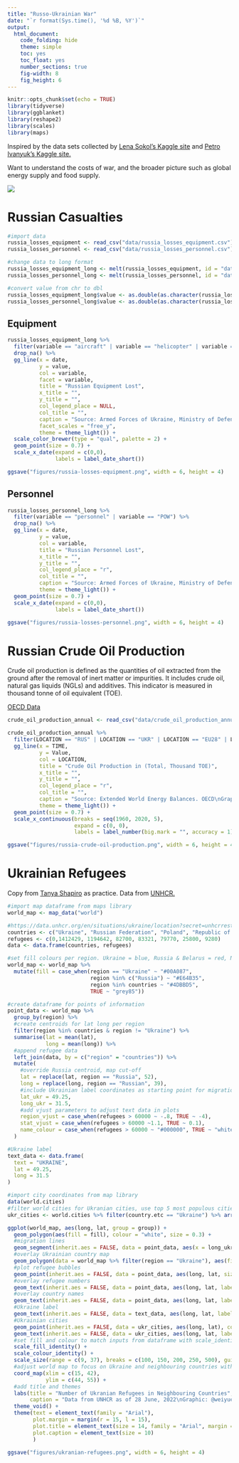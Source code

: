 ```yaml
---
title: "Russo-Ukrainian War"
date: "`r format(Sys.time(), '%d %B, %Y')`"
output: 
  html_document:
    code_folding: hide
    theme: simple
    toc: yes
    toc_float: yes
    number_sections: true
    fig-width: 8
    fig_height: 6
---
```

```r
knitr::opts_chunk$set(echo = TRUE)
library(tidyverse)
library(ggblanket)
library(reshape2)
library(scales)
library(maps)
```

Inspired by the data sets collected by [Lena Sokol's Kaggle site](https://www.kaggle.com/code/sokolheavy/2022-ukraine-russia-war-visualization) and [Petro Ivanyuk's Kaggle site.](https://www.kaggle.com/datasets/piterfm/2022-ukraine-russian-war)
  
Want to understand the costs of war, and the broader picture such as global energy supply and food supply.

![](https://ichef.bbci.co.uk/news/976/cpsprodpb/2CDE/production/_124868411_ukraine_russian_control_areas_map_2x640-nc.png)

# Russian Casualties
```r
#import data
russia_losses_equipment <- read_csv("data/russia_losses_equipment.csv")
russia_losses_personnel <- read_csv("data/russia_losses_personnel.csv")
```

```r
#change data to long format
russia_losses_equipment_long <- melt(russia_losses_equipment, id = "date")
russia_losses_personnel_long <- melt(russia_losses_personnel, id = "date")

#convert value from chr to dbl
russia_losses_equipment_long$value <- as.double(as.character(russia_losses_equipment_long$value))
russia_losses_personnel_long$value <- as.double(as.character(russia_losses_personnel_long$value))
```

## Equipment
```r
russia_losses_equipment_long %>% 
  filter(variable == "aircraft" | variable == "helicopter" | variable == "tank" | variable == "APC" | variable == "field artillery" | variable == "drone") %>% 
  drop_na() %>% 
  gg_line(x = date,
          y = value,
          col = variable,
          facet = variable,
          title = "Russian Equipment Lost",
          x_title = "",
          y_title = "",
          col_legend_place = NULL,
          col_title = "",
          caption = "Source: Armed Forces of Ukraine, Ministry of Defense of Ukraine\nGraphic: @weiyuet",
          facet_scales = "free_y",
          theme = theme_light()) +
  scale_color_brewer(type = "qual", palette = 2) +
  geom_point(size = 0.7) +
  scale_x_date(expand = c(0,0),
               labels = label_date_short())

ggsave("figures/russia-losses-equipment.png", width = 6, height = 4)
```

## Personnel
```r
russia_losses_personnel_long %>% 
  filter(variable == "personnel" | variable == "POW") %>% 
  drop_na() %>% 
  gg_line(x = date,
          y = value,
          col = variable,
          title = "Russian Personnel Lost",
          x_title = "",
          y_title = "",
          col_legend_place = "r",
          col_title = "",
          caption = "Source: Armed Forces of Ukraine, Ministry of Defense of Ukraine\nGraphic: @weiyuet",
          theme = theme_light()) +
  geom_point(size = 0.7) +
  scale_x_date(expand = c(0,0),
               labels = label_date_short())

ggsave("figures/russia-losses-personnel.png", width = 6, height = 4)
```

# Russian Crude Oil Production

Crude oil production is defined as the quantities of oil extracted from the ground after the removal of inert matter or impurities. It includes crude oil, natural gas liquids (NGLs) and additives. This indicator is measured in thousand tonne of oil equivalent (TOE). 

[OECD Data](https://data.oecd.org/energy/crude-oil-production.htm)

```r
crude_oil_production_annual <- read_csv("data/crude_oil_production_annual.csv")
```

```r
crude_oil_production_annual %>% 
  filter(LOCATION == "RUS" | LOCATION == "UKR" | LOCATION == "EU28" | LOCATION =="OECD") %>% 
  gg_line(x = TIME,
          y = Value,
          col = LOCATION,
          title = "Crude Oil Production in (Total, Thousand TOE)",
          x_title = "",
          y_title = "",
          col_legend_place = "r",
          col_title = "",
          caption = "Source: Extended World Energy Balances. OECD\nGraphic: @weiyuet",
          theme = theme_light()) +
  geom_point(size = 0.7) +
  scale_x_continuous(breaks = seq(1960, 2020, 5),
                     expand = c(0, 0),
                     labels = label_number(big.mark = "", accuracy = 1))

ggsave("figures/russia-crude-oil-production.png", width = 6, height = 4)
```

# Ukrainian Refugees

Copy from [Tanya Shapiro](https://github.com/tashapiro/tanya-data-viz/blob/main/ukrainian-refugees/ukranian-refugees-map.R) as practice.
Data from [UNHCR.](https://data.unhcr.org/en/situations/ukraine/location?secret=unhcrrestricted)

```r

#import map dataframe from maps library
world_map <- map_data("world")

#https://data.unhcr.org/en/situations/ukraine/location?secret=unhcrrestricted
countries <- c("Ukraine", "Russian Federation", "Poland", "Republic of Moldova", "Romania", "Slovakia", "Hungary", "Belarus")
refugees <- c(0,1412429, 1194642, 82700, 83321, 79770, 25800, 9280)
data <- data.frame(countries, refugees)

#set fill colours per region. Ukraine = blue, Russia & Belarus = red, Neighbouring countries = green, Others = grey
world_map <- world_map %>% 
  mutate(fill = case_when(region == "Ukraine" ~ "#00A087",
                          region %in% c("Russia") ~ "#E64B35",
                          region %in% countries ~ "#4DBBD5",
                          TRUE ~ "grey85"))

#create dataframe for points of information
point_data <- world_map %>% 
  group_by(region) %>% 
  #create centroids for lat long per region
  filter(region %in% countries & region != "Ukraine") %>% 
  summarise(lat = mean(lat),
            long = mean(long)) %>% 
  #append refugee data
  left_join(data, by = c("region" = "countries")) %>% 
  mutate(
    #override Russia centroid, map cut-off
    lat = replace(lat, region == "Russia", 52),
    long = replace(long, region == "Russian", 39),
    #include Ukrainian label coordinates as starting point for migration lines
    lat_ukr = 49.25,
    long_ukr = 31.5,
    #add vjust parameters to adjust text data in plots
    region_vjust = case_when(refugees > 60000 ~ -.8, TRUE ~ -4),
    stat_vjust = case_when(refugees > 60000 ~1.1, TRUE ~ 0.1),
    name_colour = case_when(refugees > 60000 ~ "#000000", TRUE ~ "white")
  )

#Ukraine label
text_data <- data.frame(
  text = "UKRAINE",
  lat = 49.25,
  long = 31.5
)

#import city coordinates from map library
data(world.cities)
#filter world cities for Ukranian cities, use top 5 most populous cities
ukr_cities <- world.cities %>% filter(country.etc == "Ukraine") %>% arrange(-pop) %>% head(5)

ggplot(world_map, aes(long, lat, group = group)) +
  geom_polygon(aes(fill = fill), colour = "white", size = 0.3) +
  #migration lines
  geom_segment(inherit.aes = FALSE, data = point_data, aes(x = long_ukr, xend = long, y = lat_ukr, yend = lat), size = 0.8, linetype = "dotted", colour = "#000000") +
  #overlay Ukrainian country map
  geom_polygon(data = world_map %>% filter(region == "Ukraine"), aes(fill = fill), colour = "white", size = 0.3) +
  #plot refugee bubbles
  geom_point(inherit.aes = FALSE, data = point_data, aes(long, lat, size = refugees/1000), fill = "gray85", colour = "#579DE2", shape = 21) +
  #overlay refugee numbers
  geom_text(inherit.aes = FALSE, data = point_data, aes(long, lat, label = scales::comma(refugees), vjust = stat_vjust), size = 2.5, family = "Arial", colour = "#000000") +
  #overlay country names
  geom_text(inherit.aes = FALSE, data = point_data, aes(long, lat, label = toupper(region), vjust = region_vjust, colour = name_colour), size = 2.8, family = "Arial") +
  #Ukraine label
  geom_text(inherit.aes = FALSE, data = text_data, aes(long, lat, label = text), size = 5.5, family = "Arial", colour = "#000000") +
  #Ukrainian cities
  geom_point(inherit.aes = FALSE, data = ukr_cities, aes(long, lat), colour = "#000000") +
  geom_text(inherit.aes = FALSE, data = ukr_cities, aes(long, lat, label = name), size = 4, vjust = 1.7, family = "Arial", colour = "#000000") +
  #set fill and colour to match inputs from dataframe with scale_identity
  scale_fill_identity() +
  scale_colour_identity() +
  scale_size(range = c(9, 37), breaks = c(100, 150, 200, 250, 500), guide = "none") +
  #adjust world map to focus on Ukraine and neighbouring countries with xlim & ylim
  coord_map(xlim = c(15, 42),
            ylim = c(44, 55)) +
  #add title and themes
  labs(title = "Number of Ukranian Refugees in Neighbouring Countries",
       caption = "Data from UNHCR as of 28 June, 2022\nGraphic: @weiyuet") +
  theme_void() +
  theme(text = element_text(family = "Arial"),
        plot.margin = margin(r = 15, l = 15),
        plot.title = element_text(size = 14, family = "Arial", margin = margin(b = 10)),
        plot.caption = element_text(size = 10)
        )

ggsave("figures/ukranian-refugees.png", width = 6, height = 4)
```

